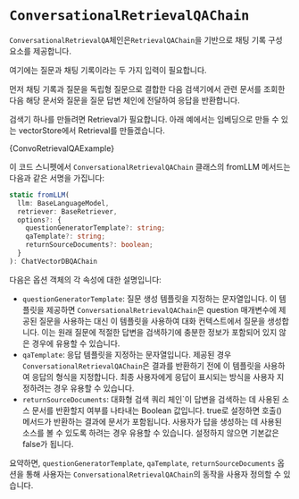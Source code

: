 
# `ConversationalRetrievalQAChain`

`ConversationalRetrievalQA`체인은`RetrievalQAChain`을 기반으로 채팅 기록 구성 요소를 제공합니다.

여기에는 질문과 채팅 기록이라는 두 가지 입력이 필요합니다.

먼저 채팅 기록과 질문을 독립형 질문으로 결합한 다음 검색기에서 관련 문서를 조회한 다음 해당 문서와 질문을 질문 답변 체인에 전달하여 응답을 반환합니다.

검색기 하나를 만들려면 Retrieval가 필요합니다. 아래 예에서는 임베딩으로 만들 수 있는 vectorStore에서 Retrieval를 만들겠습니다.


<CodeBlock language="typescript">{ConvoRetrievalQAExample}</CodeBlock>

이 코드 스니펫에서
`ConversationalRetrievalQAChain` 클래스의 fromLLM 메서드는 다음과 같은 서명을 가집니다:

```typescript
static fromLLM(
  llm: BaseLanguageModel,
  retriever: BaseRetriever,
  options?: {
    questionGeneratorTemplate?: string;
    qaTemplate?: string;
    returnSourceDocuments?: boolean;
  }
): ChatVectorDBQAChain
```

다음은 옵션 객체의 각 속성에 대한 설명입니다:

- `questionGeneratorTemplate`: 질문 생성 템플릿을 지정하는 문자열입니다. 이 템플릿을 제공하면 `ConversationalRetrievalQAChain`은 question 매개변수에 제공된 질문을 사용하는 대신 이 템플릿을 사용하여 대화 컨텍스트에서 질문을 생성합니다. 이는 원래 질문에 적절한 답변을 검색하기에 충분한 정보가 포함되어 있지 않은 경우에 유용할 수 있습니다.
- `qaTemplate`: 응답 템플릿을 지정하는 문자열입니다. 제공된 경우 `ConversationalRetrievalQAChain`은 결과를 반환하기 전에 이 템플릿을 사용하여 응답의 형식을 지정합니다. 최종 사용자에게 응답이 표시되는 방식을 사용자 지정하려는 경우 유용할 수 있습니다.
- `returnSourceDocuments`: 대화형 검색 쿼리 체인`이 답변을 검색하는 데 사용된 소스 문서를 반환할지 여부를 나타내는 Boolean 값입니다. true로 설정하면 호출() 메서드가 반환하는 결과에 문서가 포함됩니다. 사용자가 답을 생성하는 데 사용된 소스를 볼 수 있도록 하려는 경우 유용할 수 있습니다. 설정하지 않으면 기본값은 false가 됩니다.

요약하면, `questionGeneratorTemplate`, `qaTemplate`, `returnSourceDocuments` 옵션을 통해 사용자는 `ConversationalRetrievalQAChain`의 동작을 사용자 정의할 수 있습니다.
